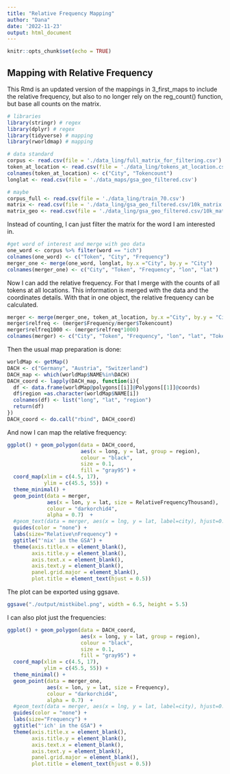 ```yaml
---
title: "Relative Frequency Mapping"
author: "Dana"
date: '2022-11-23'
output: html_document
---
```


```r
knitr::opts_chunk$set(echo = TRUE)
```

## Mapping with Relative Frequency

This Rmd is an updated version of the mappings in 3_first_maps to include the relative frequency, but also to no longer rely on the reg_count() function, but base all counts on the matrix. 

```r
# libraries
library(stringr) # regex
library(dplyr) # regex
library(tidyverse) # mapping
library(rworldmap) # mapping

# data standard
corpus <- read.csv(file = './data_ling/full_matrix_for_filtering.csv') 
token_at_location <- read.csv(file = './data_ling/tokens_at_location.csv')
colnames(token_at_location) <- c("City", "Tokencount") 
longlat <- read.csv(file = './data_maps/gsa_geo_filtered.csv')

# maybe
corpus_full <- read.csv(file = './data_ling/train_70.csv')
matrix <- read.csv(file = './data_ling/gsa_geo_filtered.csv/10k_matrix.csv', header = TRUE) 
matrix_geo <- read.csv(file = './data_ling/gsa_geo_filtered.csv/10k_matrix_geo.csv', header = TRUE) 
```

Instead of counting, I can just filter the matrix for the word I am interested in. 

```r
#get word of interest and merge with geo data
one_word <- corpus %>% filter(word == "ich")
colnames(one_word) <- c("Token", "City", "Frequency")
merger_one <- merge(one_word, longlat, by.x ="City", by.y = "City")
colnames(merger_one) <- c("City", "Token", "Frequency", "lon", "lat")
```

Now I can add the relative frequency. For that I merge with the counts of all tokens at all locations. This information is merged with the data and the coordinates details. With that in one object, the relative frequency can be calculated. 

```r
merger <- merge(merger_one, token_at_location, by.x ="City", by.y = "City")
merger$relfreq <- (merger$Frequency/merger$Tokencount)
merger$relfreq1000 <- (merger$relfreq*1000)
colnames(merger) <- c("City", "Token", "Frequency", "lon", "lat", "TokenCount", "RelativeFrequency", "RelativeFrequencyThousand")
```

Then the usual map preparation is done:

```r
worldMap <- getMap()
DACH <- c("Germany", "Austria", "Switzerland")
DACH_map <- which(worldMap$NAME%in%DACH)
DACH_coord <- lapply(DACH_map, function(i){
  df <- data.frame(worldMap@polygons[[i]]@Polygons[[1]]@coords)
  df$region =as.character(worldMap$NAME[i])
  colnames(df) <- list("long", "lat", "region")
  return(df)
})
DACH_coord <- do.call("rbind", DACH_coord)
```

And now I can map the relative frequency:

```r
ggplot() + geom_polygon(data = DACH_coord, 
                        aes(x = long, y = lat, group = region),
                        colour = "black", 
                        size = 0.1, 
                        fill = "gray95") + 
  coord_map(xlim = c(4.5, 17),  
            ylim = c(45.5, 55)) + 
  theme_minimal() +  
  geom_point(data = merger, 
             aes(x = lon, y = lat, size = RelativeFrequencyThousand),
             colour = "darkorchid4",
             alpha = 0.7)  +
  #geom_text(data = merger, aes(x = lng, y = lat, label=city), hjust=0.1, vjust=0.1, size = 2) +
  guides(color = "none") +
  labs(size="Relative\nFrequency") +
  ggtitle("'nix' in the GSA") +
  theme(axis.title.x = element_blank(), 
        axis.title.y = element_blank(),
        axis.text.x = element_blank(),
        axis.text.y = element_blank(),
        panel.grid.major = element_blank(),
        plot.title = element_text(hjust = 0.5))
```

The plot can be exported using ggsave.

```r
ggsave("./output/mistkübel.png", width = 6.5, height = 5.5)
```

I can also plot just the frequencies: 

```r
ggplot() + geom_polygon(data = DACH_coord, 
                        aes(x = long, y = lat, group = region),
                        colour = "black", 
                        size = 0.1, 
                        fill = "gray95") + 
  coord_map(xlim = c(4.5, 17),  
            ylim = c(45.5, 55)) + 
  theme_minimal() +  
  geom_point(data = merger_one, 
             aes(x = lon, y = lat, size = Frequency),
             colour = "darkorchid4",
             alpha = 0.7)  +
  #geom_text(data = merger, aes(x = lng, y = lat, label=city), hjust=0.1, vjust=0.1, size = 2) +
  guides(color = "none") +
  labs(size="Frequency") +
  ggtitle("'ich' in the GSA") +
  theme(axis.title.x = element_blank(), 
        axis.title.y = element_blank(),
        axis.text.x = element_blank(),
        axis.text.y = element_blank(),
        panel.grid.major = element_blank(),
        plot.title = element_text(hjust = 0.5))
```


